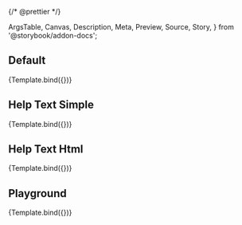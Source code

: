{/* @prettier */}

  ArgsTable,
  Canvas,
  Description,
  Meta,
  Preview,
  Source,
  Story,
} from '@storybook/addon-docs';



<Meta
  title="Forms (WIP)/InputLabel"
  component={InputLabel}
  argTypes={argTypes}
/>

<Description of={InputLabel} />

## Default

<Canvas>
  <Story
    name="Default"
    args={{
      text: 'Some Label',
    }}
  >
    {Template.bind({})}
  </Story>
</Canvas>

## Help Text Simple

<Canvas>
  <Story
    name="HelpTextSimple"
    args={{
      text: 'Label With Help',
      helpText: 'Simple Help Text',
    }}
  >
    {Template.bind({})}
  </Story>
</Canvas>

## Help Text Html

<Canvas>
  <Story
    name="HelpTextHtml"
    args={{
      text: 'Label With Help',
      helpText: TipText,
    }}
  >
    {Template.bind({})}
  </Story>
</Canvas>

## Playground

<Canvas isColumn>
  <Source language="jsx" story="Playground" />
  <Story
    name="Playground"
    args={{
      text: 'Some Label',
      helpText: 'Some Text',
    }}
  >
    {Template.bind({})}
  </Story>
  <ArgsTable story="Playground" />
</Canvas>
